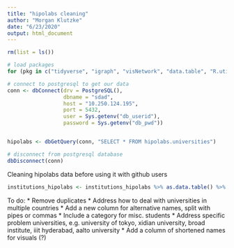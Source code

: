 ```yaml
---
title: "hipolabs cleaning"
author: "Morgan Klutzke"
date: "6/23/2020"
output: html_document
---
```


```r
rm(list = ls())

# load packages 
for (pkg in c("tidyverse", "igraph", "visNetwork", "data.table", "R.utils", "RPostgreSQL", "cowplot", "maditr", "stringr", "stringi")) {library(pkg, character.only = TRUE)}
```
```r
# connect to postgresql to get our data
conn <- dbConnect(drv = PostgreSQL(), 
                  dbname = "sdad", 
                  host = "10.250.124.195", 
                  port = 5432, 
                  user = Sys.getenv("db_userid"), 
                  password = Sys.getenv("db_pwd"))


hipolabs <- dbGetQuery(conn, "SELECT * FROM hipolabs.universities")
```

```r
# disconnect from postgresql database 
dbDisconnect(conn)
```

Cleaning hipolabs data before using it with github users

```r
institutions_hipolabs <- institutions_hipolabs %>% as.data.table() %>% dt_mutate(institution = str_to_lower(institution))
```

To do:
* Remove duplicates
* Address how to deal with universities in multiple countries
* Add a new column for alternative names, split with pipes or commas
* Include a category for misc. students
* Address specific problem universities, e.g. university of tokyo, xidian university, broad institute, iiit hyderabad, aalto university
* Add a column of shortened names for visuals (?)
